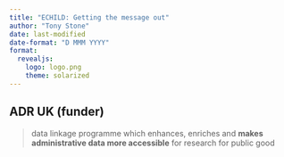 ---
title: "ECHILD: Getting the message out"
author: "Tony Stone"
date: last-modified
date-format: "D MMM YYYY"
format: 
  revealjs:
    logo: logo.png
    theme: solarized
---

## ADR UK (funder)

> data linkage programme which enhances, enriches 
and **makes administrative data more accessible** for research 
for public good
